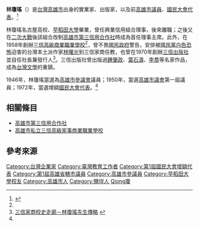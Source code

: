 {{Infobox person
| 前綴尊稱   = 
| 姓名       = 林瓊瑤
| 後綴尊稱   = 
| 圖像       = 
| 圖像大小   = 
| 圖像替代   = 
| 圖像說明   = 
| 語系       = 
| 羅馬拼音   = 
| 英文名     =
| 字         = 
| 號         =  
| 出生名     =
| 出生日期   = <!-- {{Birth date|1914|02|10}} -->{{Birth date|1914|02|10}}
| 出生地     = {{TWN-JPN}}[[阿猴廳|阿猴廳]]
| 受洗       = 
| 失蹤日期   = <!-- {{Disappeared date and age|YYYY|MM|DD|YYYY|MM|DD}} -->
| 失蹤地     = 
| 失蹤情況   = 
| 死亡日期   = <!-- {{Death date and age|YYYY|MM|DD|YYYY|MM|DD}} -->{{Death date and age|1979|01|02|1914|02|10|}}
| 死亡地     = {{TWN}}[[高雄市_(省轄市)|高雄市]]
| 死因       = 胃癌
| 遺體發現地 = 
| 墓地       = 
| 墓地坐標   = <!-- {{Coord|LAT|LONG|display=inline}} -->
| 紀念建築   = 
| 居住地     = {{TWN}}
| 國籍       = {{JPN-EMP}}（1914年–1945年）<br>{{ROC}}（1945年–1979年）
| 籍貫       = <!-- （僅限部分地區人士使用） -->
| 別名       = 
| 語言       = [[臺灣話|臺灣話]]、[[日本語|日本語]]、[[現代標準漢語|現代標準漢語]]
| 公民權     = 
| 教育程度   = [[早稻田大學|早稻田大學]]
| 母校       = [[名古屋大學|名古屋大學]]<br>[[鹽埕國小|高雄第二尋常高等小學校]]
| 職業       = 
| 活躍時期   = 
| 僱主       = 
| 組織       = [[高雄市第三信用合作社|高雄市第三信用合作社]]
| 機構       = [[高雄市私立三信高級家事商業職業學校|三信家商]]
| 知名原因   = 
| 知名作品   = 
| 風格       = 
| 受影響於   = 
| 影響於     = 
| 家鄉       = {{TWN}}[[高雄市|高雄市]]
| 薪金       = 
| 淨資產     = 
| 身高       = 
| 體重       = 
| 髮色       = 
| 瞳色       = 
| 三圍       = 
| 電視節目   = 
| 頭銜       = [[國民大會|國民大會]]代表
| 頭銜時期   = 1972年至1975年
| 前任       = 
| 繼任       = 
| 政黨       = 
| 政治運動   = [[高雄參議員|高雄參議員]]<br>[[高雄市市議員|高雄市市議員]]<br>[[第2屆國民大會|第2屆國民大會]]代表
| 競爭者     = 
| 董事會     = [[高雄市私立三信高級家事商業職業學校|三信高商]]董事會
| 宗教信仰   = 
| 宗派       = 
| 刑事起訴   = 
| 刑事處罰   = 
| 刑事狀況   = 
| 配偶       = 
| 伴侶       = 
| 子女       = 林孟丹 (兒子)
| 父母       = 林迦 (父親)
| 親屬       = 林瓊彰 (弟弟)<br>林瓊霞 (姐妹)
| 呼號       = 
| 獲獎       = 
| 簽名       = 
| 簽名大小   = 
| 簽名替代   = 
| module     = 
| module2    = 
| module3    = 
| module4    = 
| module5    = 
| module6    = 
| 網站       = <!-- {{URL|www.example.com}} -->
| 腳註       = 
| 寬度       = 
}}

'''林瓊瑤'''（{{bd|1914年|2月9日|1979年|1月2日|catIdx=Lin林}}）是[[台灣|台灣]][[高雄市|高雄市]]出身的實業家、出版家，以及前[[高雄市議員|高雄市議員]]、[[國民大會代表|國民大會代表]]。<ref name="th">{{cite book|title=臺灣歷史辭典|publisher=遠流|year=2003|isbn=9570174293|page=501}}</ref>

林瓊瑤名古屋高校、[[早稻田大學|早稻田大學]]畢業，曾任興業信用組合理事，後來離職；之後又在[[二次大戰|二次大戰]]後該組合改制[[高雄市第三信用合作社|高雄市第三信用合作社]]時成為首任理事主席。此外，在1958年創辦[[三信高級商業職業學校|三信高級商業職業學校]]<ref name="th"/>，曾不畏[[國民政府|國民政府]]警告，安排被[[國民黨|國民黨]][[白色恐怖|白色恐怖]]迫害的台灣本土派作家[[林曙光_(作家)|林曙光]]到三信家商任教，也曾在1970年創辦[[三信出版社|三信出版社]]並自任社長兼發行人<ref>[http://163.32.84.1/master/sanhsin/history/mate.htm 三信家商校史走廊－林瓊瑤先生傳略] {{webarchive|url=https://web.archive.org/web/20150928143753/http://163.32.84.1/master/sanhsin/history/mate.htm |date=2015-09-28 }}</ref>。三信出版社曾出版過[[鍾肇政|鍾肇政]]、[[葉石濤|葉石濤]]、[[李喬_(1934年)|李喬]]等名家作品，成為[[台灣文學|台灣文學]]的重鎮。 

1946年，林瓊瑤當選為[[高雄市參議會|高雄市參議會]]議員；1950年，當選[[高雄市議會|高雄市議會]]第一屆議員；1972年，當選增額[[國民大會代表|國民大會代表]]。<ref name="th"/>

== 相關條目 ==
*[[高雄市第三信用合作社|高雄市第三信用合作社]]
*[[高雄市私立三信高級家事商業職業學校|高雄市私立三信高級家事商業職業學校]]

==參考來源==
{{reflist}}

{{DEFAULTSORT:Lin林}}
[[Category:台灣企業家|Category:台灣企業家]]
[[Category:臺灣教育工作者|Category:臺灣教育工作者]]
[[Category:第1屆國民大會增額代表|Category:第1屆國民大會增額代表]]
[[Category:第1屆高雄省轄市議員|Category:第1屆高雄省轄市議員]]
[[Category:高雄市參議員|Category:高雄市參議員]]
[[Category:早稻田大學校友|Category:早稻田大學校友]]
[[Category:高雄市人|Category:高雄市人]]
[[Category:鹽埕人|Category:鹽埕人]]
[[Category:林姓|Qiong瓊]]